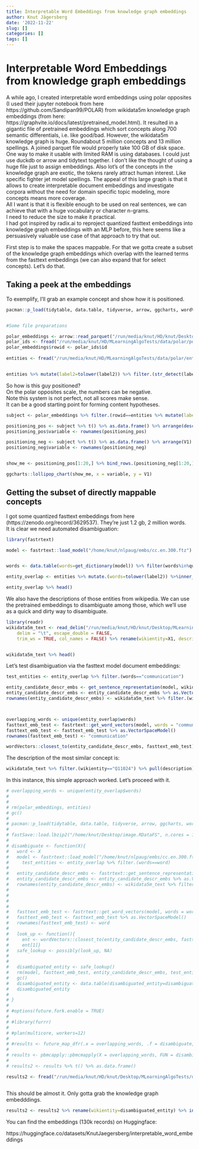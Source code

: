 ```yaml
---
title: Interpretable Word Embeddings from knowledge graph embeddings
author: Knut Jägersberg
date: '2022-11-22'
slug: []
categories: []
tags: []
---
```



# Interpretable Word Embeddings from knowledge graph embeddings

A while ago, I created interpretable word embeddings using polar opposites (I used their jupyter notebook from here https://github.com/Sandipan99/POLAR) from wikidata5m knowledge graph embeddings (from here: https://graphvite.io/docs/latest/pretrained_model.html). It resulted in a gigantic file of pretrained embeddings which sort concepts along 700 semantic differentials, i.e. like good/bad. 
However, the wikidata5m knowledge graph is huge. Roundabout 5 million concepts and 13 million spellings. A joined parquet file would properly take 100 GB of disk space. One way to make it usable with limited RAM is using databases. I could just use duckdb or arrow and tidytext together. I don't like the thought of using a huge file just to assign embeddings. Also lot's of the concepts in the knowledge graph are exotic, the tokens rarely attract human interest. Like specific fighter jet model spellings. 
The appeal of this large graph is that it allows to create interpretable document embeddings and investigate corpora without the need for domain specific topic modeling, more concepts means more coverage.  
All I want is that it is flexible enough to be used on real sentences, we can achieve that with a huge vocabulary or character n-grams.   
I need to reduce the size to make it practical.  
I had got inspired by radix.ai to reproject quantized fasttext embeddings into knowledge graph embeddings with an MLP before, this here seems like a persuasively valuable use case of that approach to try that out.  

First step is to make the spaces mappable. For that we gotta create a subset of the knowledge graph embeddings which overlap with the learned terms from the fasttext embeddings (we can also expand that for select concepts). 
Let's do that. 


## Taking a peek at the embeddings  

To exemplify, I'll grab an example concept and show how it is positioned.  

```r
pacman::p_load(tidytable, data.table, tidyverse, arrow, ggcharts, wordVectors, pbmcapply)


#Some file preparations

polar_embeddings <- arrow::read_parquet("/run/media/knut/HD/knut/Desktop/MLearningAlgoTests/data/polar/polar.parquet")
polar_ids <- fread("/run/media/knut/HD/MLearningAlgoTests/data/polar/polar_id.csv")
polar_embeddings$rowid <- polar_ids$id
  
entities <- fread("/run/media/knut/HD/MLearningAlgoTests/data/polar/entities.csv") %>% separate.(col = label, c("label2", "specification"), sep = "(", remove = F) %>% mutate.(label2=str_squish(label2))


entities %>% mutate(label2=tolower(label2)) %>% filter.(str_detect(label2, "sadam hussain"))
```


So how is this guy positioned?  
On the polar opposites scale, the numbers can be negative.  
Note this system is not perfect, not all scores make sense.  
It can be a good starting point for forming content hypotheses.  


```r
subject <- polar_embeddings %>% filter.(rowid==entities %>% mutate(label2=tolower(label2)) %>% filter.(str_detect(label2, "sadam hussain")) %>% pull(rowid))

positioning_pos <- subject %>% t() %>% as.data.frame() %>% arrange(desc(V1))
positioning_pos$variable <- rownames(positioning_pos)

positioning_neg <- subject %>% t() %>% as.data.frame() %>% arrange(V1)
positioning_neg$variable <- rownames(positioning_neg)


show_me <- positioning_pos[1:20,] %>% bind_rows.(positioning_neg[1:20,]) %>% filter.(variable%in%c("sheep_wolf", "girl_men", "democratic_despotic", "pass_play", "confusion_peace", "bullet_safe"))

ggcharts::lollipop_chart(show_me, x = variable, y = V1)
```

## Getting the subset of directly mappable concepts 

I got some quantized fasttext embeddings from here (https://zenodo.org/record/3629537).   They're just 1.2 gb, 2 million words.  
It is clear we need automated disambiguation:  

```r
library(fastrtext)

model <- fastrtext::load_model("/home/knut/nlpaug/embs/cc.en.300.ftz")


words <- data.table(words=get_dictionary(model)) %>% filter(words%in%quanteda::stopwords(source = "smart")==F) %>% filter(nchar(words)>3)

entity_overlap <- entities %>% mutate.(words=tolower(label2)) %>%inner_join.(words) 

entity_overlap %>% head()
```



We also have the descriptions of those entities from wikipedia. We can use the pretrained embeddings to disambiguate among those, which we'll use as a quick and dirty way to disambiguate.  

```r
library(readr)
wikidata5m_text <- read_delim("/run/media/knut/HD/knut/Desktop/MLearningAlgoTests/data/wikidata5m_text.csv", 
    delim = "\t", escape_double = FALSE, 
    trim_ws = TRUE, col_names = FALSE) %>% rename(wikientity=X1, description=X2) %>% filter.(wikientity%in%unique(entity_overlap$wikientity))


wikidata5m_text %>% head()

```

Let's test disambiguation via the fasttext model document embeddings:  

```r

test_entities <- entity_overlap %>% filter.(words=="communication")

entity_candidate_descr_embs <- get_sentence_representation(model, wikidata5m_text %>% filter.(wikientity%in%test_entities$wikientity) %>% pull(description))
entity_candidate_descr_embs <- entity_candidate_descr_embs %>% as.VectorSpaceModel()
rownames(entity_candidate_descr_embs) <- wikidata5m_text %>% filter.(wikientity%in%test_entities$wikientity) %>% distinct(wikientity) %>% pull(wikientity)



overlapping_words <- unique(entity_overlap$words)
fasttext_emb_test <- fastrtext::get_word_vectors(model, words = "communication")
fasttext_emb_test <- fasttext_emb_test %>% as.VectorSpaceModel()
rownames(fasttext_emb_test) <- "communication"

wordVectors::closest_to(entity_candidate_descr_embs, fasttext_emb_test) %>% rename(wikientity=word) %>% inner_join.(entity_overlap %>% distinct(wikientity, words)) %>% arrange(desc(`similarity to fasttext_emb_test`))
```

The description of the most similar concept is: 

```r
wikidata5m_text %>% filter.(wikientity=="Q11024") %>% pull(description)
```

In this instance, this simple approach worked. Let's proceed with it.  

```r

# overlapping_words <- unique(entity_overlap$words)
# 
# 
# rm(polar_embeddings, entities)
# gc()
# 
# pacman::p_load(tidytable, data.table, tidyverse, arrow, ggcharts, wordVectors, pbmcapply, fastrtext)
# 
# fastSave::load.lbzip2("/home/knut/Desktop/image.RDataFS", n.cores = 15)
# 
# disambiguate <- function(X){
#   word <- X
#   model <- fastrtext::load_model("/home/knut/nlpaug/embs/cc.en.300.ftz")
#     test_entities <- entity_overlap %>% filter.(words==word)
# 
#   entity_candidate_descr_embs <- fastrtext::get_sentence_representation(model, wikidata5m_text %>% filter.(wikientity%in%test_entities$wikientity) %>% pull(description))
#   entity_candidate_descr_embs <- entity_candidate_descr_embs %>% as.VectorSpaceModel()
#   rownames(entity_candidate_descr_embs) <- wikidata5m_text %>% filter.(wikientity%in%test_entities$wikientity) %>% distinct(wikientity) %>% pull(wikientity)
#   
#   
#   
# 
#   fasttext_emb_test <- fastrtext::get_word_vectors(model, words = word)
#   fasttext_emb_test <- fasttext_emb_test %>% as.VectorSpaceModel()
#   rownames(fasttext_emb_test) <- word
#   
#   look_up <- function(){
#     ent <- wordVectors::closest_to(entity_candidate_descr_embs, fasttext_emb_test) %>% rename(wikientity=word) %>% inner_join.(entity_overlap %>% distinct(wikientity, words)) %>% arrange(desc(`similarity to fasttext_emb_test`)) %>% as.data.frame() %>% pull(wikientity)
#     ent[1]}
#   safe_lookup <- possibly(look_up, NA)
#   
#   
#   disambiguated_entity <- safe_lookup()
#   rm(model, fasttext_emb_test, entity_candidate_descr_embs, test_entities)
#   gc()
#   disambiguated_entity <- data.table(disambiguated_entity=disambiguated_entity, words=word)
#   disambiguated_entity
# 
# }
# 
# #options(future.fork.enable = TRUE)
# 
# #library(furrr)
# 
# #plan(multicore, workers=12)
# 
# #results <- future_map_dfr(.x = overlapping_words, .f = disambiguate, .progress = T)
# 
# results <- pbmcapply::pbmcmapply(X = overlapping_words, FUN = disambiguate, mc.cores = 15L) # works cleaner with forking
# 
# results2 <- results %>% t() %>% as.data.frame()

results2 <- fread("/run/media/knut/HD/knut/Desktop/MLearningAlgoTests/data/polar/polar_quantized_fasttext_entities.csv")



```

This should be almost it. Only gotta grab the knowledge graph embedddings.  

```r

results2 <- results2 %>% rename(wikientity=disambiguated_entity) %>% inner_join.(entities %>% distinct.(wikientity, rowid)) %>% inner_join.(polar_embeddings, by=c("rowid"="rowid"))

```



You can find the embeddings (130k records) on Huggingface:  

https://huggingface.co/datasets/KnutJaegersberg/interpretable_word_embeddings